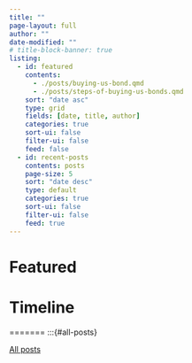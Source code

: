 ```yaml
---
title: ""
page-layout: full
author: ""
date-modified: ""
# title-block-banner: true
listing:
  - id: featured
    contents: 
      - ./posts/buying-us-bond.qmd
      - ./posts/steps-of-buying-us-bonds.qmd
    sort: "date asc"
    type: grid
    fields: [date, title, author]
    categories: true
    sort-ui: false
    filter-ui: false
    feed: false
  - id: recent-posts
    contents: posts
    page-size: 5
    sort: "date desc"
    type: default
    categories: true
    sort-ui: false
    filter-ui: false
    feed: true
---
```


# Featured

:::{#featured}
:::

# Timeline

:::{#recent-posts}
=======
:::{#all-posts}
:::

[All posts](./time-machine.qmd)
